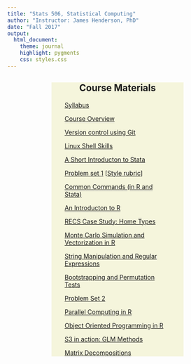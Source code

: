 ```yaml
---
title: "Stats 506, Statistical Computing"
author: "Instructor: James Henderson, PhD"
date: "Fall 2017"
output: 
  html_document:
    theme: journal
    highlight: pygments
    css: styles.css
---
```


<div style = "text-align: center; margin-left: 20%; margin-right: 20%; 
  background-color: beige">

## Course Materials 
  <div style = "text-align: left; margin-left: 10%; margin-right: 10%">
  <a href="./Syllabus.html">Syllabus</a>

  <a href="./Course_Overview.html">Course Overview</a>
  
  <a href="./Git.html">Version control using Git</a>
  
  <a href="./LinuxShellSkills.html">Linux Shell Skills</a>
  
  <a href="./Short_Introduction_to_Stata.html">A Short Introducton to Stata</a>

  <a href="./ProblemSet1.html">Problem set 1</a> [<a href="./StyleRubric.html">Style rubric</a>]

  <a href="./Language_Comparisons.html">Common Commands (in R and Stata)</a>

  <a href="./Introduction_to_R.html">An Introducton to R</a>

  <a href="./dplyr.html">RECS Case Study: Home Types</a>
  
  <a href="./MonteCarloSimulation.html">Monte Carlo Simulation and Vectorization in R</a>
  
  <a href="./StringManipulation.html">String Manipulation and Regular Expressions</a>
  
  <a href="./ComputationalMethods.html">Bootstrapping and Permutation Tests</a>
  
  <a href="./ProblemSet2.html">Problem Set 2</a>
  
  <a href="./Parallel_Computing_R.html">Parallel Computing in R</a>

  <a href="./OOP_R.html">Object Oriented Programming in R</a>

  <a href="./GLM_Methods.html">S3 in action: GLM Methods</a>

  <a href="./MatrixDecompositions.html">Matrix Decompositions</a>

  </div>
</div>
